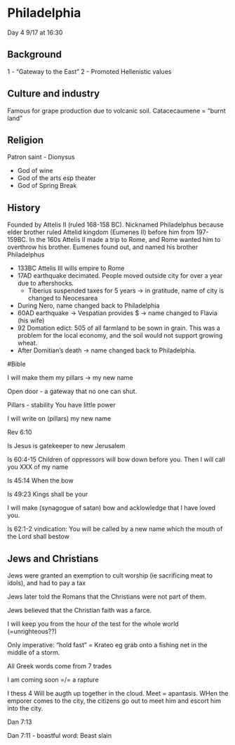 # Philadelphia

Day 4 9/17 at 16:30

## Background

1 - "Gateway to the East"
2 - Promoted Hellenistic values

## Culture and industry

Famous for grape production due to volcanic soil. Catacecaumene = "burnt land"

## Religion

Patron saint - Dionysus

- God of wine
- God of the arts esp theater
- God of Spring Break

## History

Founded by Attelis II (ruled 168-158 BC). Nicknamed Philadelphus because elder brother ruled Attelid kingdom (Eumenes II) before him from 197-159BC.  In the 160s Attelis II made a trip to Rome, and Rome wanted him to overthrow his brother.  Eumenes found out, and named his brother Philadelphus

- 133BC Attelis III wills empire to Rome
- 17AD earthquake decimated. People moved outside city for over a year due to aftershocks.
  - Tiberius suspended taxes for 5 years -> in gratitude, name of city is changed to Neocesarea
- During Nero, name changed back to Philadelphia
- 60AD earthquake -> Vespatian provides $ -> name changed to Flavia (his wife)
- 92 Domation edict: 505 of all farmland to be sown in grain. This was a problem for the local economy, and the soil would not support growing wheat. 
- After Domitian's death -> name changed back to Philadelphia.

#Bible

I will make them my pillars -> my new name

Open door - a gateway that no one can shut.

Pillars - stability
You have little power

I will write on (pillars) my new name

Rev 6:10

Is Jesus is gatekeeper to new Jerusalem

Is 60:4-15 Children of oppressors will bow down before you. Then I will call you XXX of my name

Is 45:14 When the bow

Is 49:23  Kings shall be your

I will make (synagogue of satan) bow and acklowledge that I have loved you. 

Is 62:1-2 vindication: You will be called by a new name which the mouth of the Lord shall bestow

## Jews and Christians

Jews were granted an exemption to cult worship (ie sacrificing meat to idols), and had to pay a tax

Jews later told the Romans that the Christians were not part of them.

Jews believed that the Christian faith was a farce. 

I will keep you from the hour of the test for the whole world (=unrighteous??)

Only imperative: "hold fast" = Krateo eg grab onto a fishing net in the middle of a storm. 

All Greek words come from 7 trades

I am coming soon =/= a rapture

I thess 4 Will be augth up together in the cloud.  Meet = apantasis. WHen the emporer comes to the city, the citizens go out to meet him and escort him into the city.

Dan 7:13

Dan 7:11 - boastful word: Beast slain

